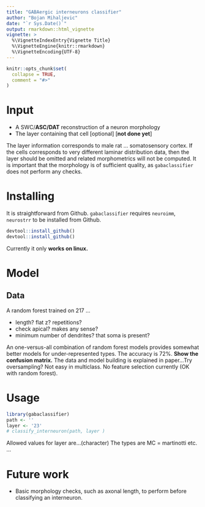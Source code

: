 ```yaml
---
title: "GABAergic interneurons classifier"
author: "Bojan Mihaljevic"
date: "`r Sys.Date()`"
output: rmarkdown::html_vignette
vignette: >
  %\VignetteIndexEntry{Vignette Title}
  %\VignetteEngine{knitr::rmarkdown}
  %\VignetteEncoding{UTF-8}
---
```


```r
knitr::opts_chunk$set(
  collapse = TRUE,
  comment = "#>"
)
```

# Input 
- A SWC/**ASC/DAT** reconstruction of a neuron morphology
- The layer containing that cell [optional]  [**not done yet**]

The layer information corresponds to male rat ... somatosensory cortex. If the cells corresponds to very different laminar distribution data, then the layer should be omitted and related morphometrics will not be computed. It is important that the morphology is of sufficient quality, as `gabaclassifier` does not perform any checks.

# Installing 

It is straightforward from Github. `gabaclassifier` requires  `neuroimm`, `neurostrr` to be installed from Github. 

```r
devtool::install_github()
devtool::install_github()
```

Currently it only **works on linux.** 

# Model 

## Data 
A random forest trained on 217 ... 

- length? flat z? repetitions? 
- check apical? makes any sense? 
- minimum number of dendrites? that soma is present? 

An one-versus-all combination of random forest models provides somewhat better models for under-represented types. The accuracy is 72%. **Show the confusion matrix.**
The data and model building is explained in paper...Try oversampling? Not easy in multiclass.  No feature selection currently (OK with random forest).    

# Usage 

```r
library(gabaclassifier)
path <- ''
layer <- '23'
# classify_interneuron(path, layer )
```
Allowed values for layer are...(character)
The types are MC = martinotti etc. ...   

# Future work  
- Basic morphology checks, such as axonal length, to perform before classifying an interneuron. 
